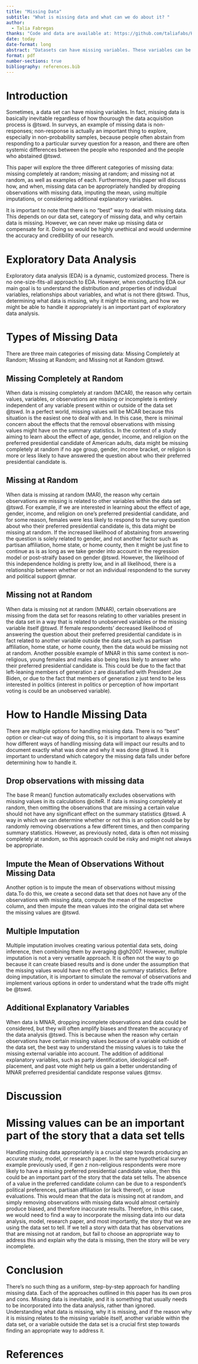 ```yaml
---
title: "Missing Data"
subtitle: "What is missing data and what can we do about it? "
author: 
  - Talia Fabregas
thanks: "Code and data are available at: https://github.com/taliafabs/HandlingMissingData.git"
date: today
date-format: long
abstract: "Datasets can have missing variables. These variables can be missing completely at random missing at randon; or missing not at random. Missing data can never be made up and there is no one-size-fits-all way to handle missing data. Understanding what data is missing, why it is missing, and how to handle it is an important part of exploratory data analysis."
format: pdf
number-sections: true
bibliography: references.bib
---
```


# Introduction

Sometimes, a data set can have missing variables. In fact, missing data is basically inevitable regardless of how thourough the data acquisition process is @tswd. In surveys, an example of missing data is non-responses; non-response is actually an important thing to explore, especially in non-probability samples, because people often abstain from responding to a particular survey question for a reason, and there are often systemic differences between the people who responded and the people who abstained @tswd.

This paper will explore the three different categories of missing data: missing completely at random; missing at random; and missing not at random, as well as examples of each. Furthermore, this paper will discuss how, and when, missing data can be appropriately handled by dropping observations with missing data, imputing the mean, using multiple imputations, or considering additional explanatory variables.

It is important to note that there is no "best" way to deal with missing data. This depends on our data set, category of missing data, and why certain data is missing. However, we can never make up missing data or compensate for it. Doing so would be highly unethical and would undermine the accuracy and credibility of our research.


# Exploratory Data Analysis {#sec-eda}
Exploratory data analysis (EDA) is a dynamic, customized process. There is no one-size-fits-all approach to EDA. However, when conducting EDA our main goal is to understand the distribution and properties of individual variables, relationships about variables, and what is not there @tswd. Thus, determining what data is missing, why it might be missing, and how we might be able to handle it appropriately is an important part of exploratory data analysis.

# Types of Missing Data {#sec-types}
There are three main categories of missing data: Missing Completely at Random; Missing at Random; and Missing not at Random @tswd. 

## Missing Completely at Random
When data is missing completely at random (MCAR), the reason why certain values, variables, or observations are missing or incomplete is entirely independent of any variable present within or outside of the data set @tswd. In a perfect world, missing values will be MCAR because this situation is the easiest one to deal with and. In this case, there is minimal concern about the effects that the removal observations with missing values might have on the summary statistics. In the context of a study aiming to learn about the effect of age, gender, income, and religion on the preferred presidential candidate of American adults, data might be missing completely at random if no age group, gender, income bracket, or religion is more or less likely to have answered the question about who their preferred presidential candidate is. 


## Missing at Random
When data is missing at random (MAR), the reason why certain observations are missing is related to other variables within the data set @tswd. For example, if we are interested in learning about the effect of age, gender, income, and religion on one's preferred presidential candidate, and for some reason, females were less likely to respond to the survey question about who their preferred presidential candidate is, this data might be missing at random. If the increased likelihood of abstaining from answering the question is solely related to gender, and not another factor such as partisan affiliation, home state, or home county, then it might be just fine to continue as is as long as we take gender into account in the regression model or post-straify based on gender @tswd. However, the likelihood of this independence holding is pretty low, and in all likelihood, there is a relationship between whether or not an individual respondend to the survey and political support @mnar.

## Missing not at Random
When data is missing not at random (MNAR), certain observations are missing from the data set for reasons relating to other variables present in the data set in a way that is related to unobserved variables or the missing variable itself @tswd. If female respondents' decreased likelihood of answering the question about their preferred presidential candidate is in fact related to another variable outside the data set,such as partisan affiliation, home state, or home county, then the data would be missing not at random. Another possible example of MNAR in this same context is non-religious, young females and males also being less likely to answer who their preferred presidential candidate is. This could be due to the fact that left-leaning members of generation z are dissatisfied with President Joe Biden, or due to the fact that members of generation z just tend to be less interested in politics (interest in politics or perception of how important voting is could be an unobserved variable). 


# How to Handle Missing Data {#sec-handle}
There are multiple options for handling missing data. There is no "best" option or clear-cut way of doing this, so it is important to always examine how different ways of handling missing data will impact our results and to document exactly what was done and why it was done @tswd. It is important to understand which category the missing data falls under before determining how to handle it. 

## Drop observations with missing data
The base R mean() function automatically excludes observations with missing values in its calculations @citeR. If data is missing completely at random, then omitting the observations that are missing a certain value should not have any significant effect on the summary statistics @tswd. A way in which we can determine whether or not this is an option could be by randomly removing observations a few different times, and then comparing summary statistics. However, as previously noted, data is often not missing completely at random, so this approach could be risky and might not always be appropriate.

## Impute the Mean of Observations Without Missing Data
Another option is to impute the mean of observations without missing data.To do this, we create a second data set that does not have any of the observations with missing data, compute the mean of the respective column, and then impute the mean values into the original data set where the missing values are @tswd. 

## Multiple Imputation
Multiple imputation involves creating various potential data sets, doing inference, then combining them by averaging @gh2007. However, multiple imputation is not a very versatile approach. It is often not the way to go because it can create biased results and is done under the assumption that the missing values would have no effect on the summary statistics. Before doing imputation, it is important to simulate the removal of observations and implement various options in order to understand what the trade offs might be @tswd.

## Additional Explanatory Variables
When data is MNAR, dropping incomplete observations and data could be considered, but they will often amplify biases and threaten the accuracy of the data analysis @tswd. This is because when the reason why certain observations have certain missing values because of a variable outside of the data set, the best way to understand the missing values is to take the missing external variable into account. The addition of additional explanatory variables, such as party identification, ideological self-placement, and past vote might help us gain a better understanding of MNAR preferred presidential candidate response values @tmsv.


# Discussion

# Missing values can be an important part of the story that a data set tells

Handling missing data appropriately is a crucial step towards producing an accurate study, model, or research paper. In the same hypothetical survey example previously used, if gen z non-religious respondents were more likely to have a missing preferred presidential candidate value, then this could be an important part of the story that the data set tells. The absence of a value in the preferred candidate column can be due to a respondent's political preferences, partisan affiliation (or lack thereof), or issue evaluations. This would mean that the data is missing not at random, and simply removing observations with missing data would almost certainly produce biased, and therefore inaccurate results. Therefore, in this case, we would need to find a way to incorporate the missing data into our data analysis, model, research paper, and most importantly, the story that we are using the data set to tell. If we tell a story with data that has observations that are missing not at random, but fail to choose an appropriate way to address this and explain why the data is missing, then the story will be very incomplete.


# Conclusion {#sec-conclusion}
There's no such thing as a uniform, step-by-step approach for handling missing data. Each of the approaches outlined in this paper has its own pros and cons. Missing data is inevitable, and it is something that usually needs to be incorporated into the data analysis, rather than ignored. Understanding what data is missing, why it is missing, and if the reason why it is missing relates to the missing variable itself, another variable within the data set, or a variable outside the data set is a crucial first step towards finding an appropriate way to address it.  


\newpage


# References
